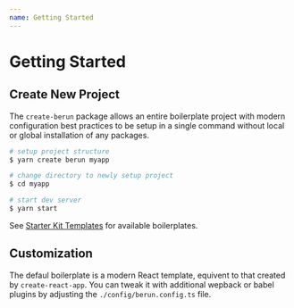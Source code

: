 ```yaml
---
name: Getting Started
---
```


# Getting Started

## Create New Project

The `create-berun` package allows an entire boilerplate project with modern configuration
best practices to be setup in a single command without local or global installation of any packages.

```bash
# setup project structure
$ yarn create berun myapp

# change directory to newly setup project
$ cd myapp

# start dev server
$ yarn start
```

See [Starter Kit Templates](../templates) for available boilerplates.  

## Customization

The defaul boilerplate is a modern React template, equivent to that created by `create-react-app`.   You can tweak
it with additional wepback or babel plugins by adjusting the `./config/berun.config.ts` file.

